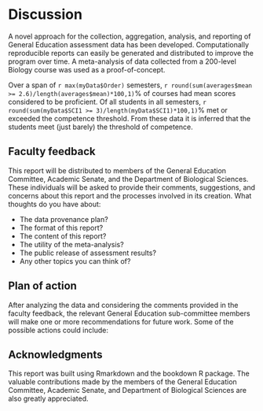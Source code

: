 # Discussion {#discussion -}

A novel approach for the collection, aggregation, analysis, and reporting of General Education assessment data has been developed. Computationally reproducible reports can easily be generated and distributed to improve the program over time. A meta-analysis of data collected from a 200-level Biology course was used as a proof-of-concept.

Over a span of `r max(myData$Order)` semesters, `r round(sum(averages$mean >= 2.6)/length(averages$mean)*100,1)`% of courses had mean scores considered to be proficient. Of all students in all semesters, `r round(sum(myData$SCI1 >= 3)/length(myData$SCI1)*100,1)`% met or exceeded the competence threshold. From these data it is inferred that the students meet (just barely) the threshold of competence.

## Faculty feedback {-}
This report will be distributed to members of the General Education Committee, Academic Senate, and the Department of Biological Sciences.  These individuals will be asked to provide their comments, suggestions, and concerns about this report and the processes involved in its creation. What thoughts do you have about:

- The data provenance plan?  
- The format of this report?  
- The content of this report?  
- The utility of the meta-analysis?  
- The public release of assessment results?  
- Any other topics you can think of?  

## Plan of action {-}
After analyzing the data and considering the comments provided in the faculty feedback, the relevant General Education sub-committee members will make one or more recommendations for future work. Some of the possible actions could include:
\begin{itemize}[noitemsep] % [noitemsep] removes whitespace between the items for a compact look
\item No modifications -- continue to gather data
\item Convene a training session to get better inter-course reliability
\item Suggest modifications to the types of assignments that are used
\item Suggest modifications to which data workbooks are used
\item Suggest that instructors consider modifying the scope or sequence of instruction
\item Modify the learning outcomes themselves
\item Modify the competency as a whole
\end{itemize}

## Acknowledgments {-}

This report was built using Rmarkdown and the bookdown R package. The valuable contributions made by the members of the General Education Committee, Academic Senate, and Department of Biological Sciences are also greatly appreciated.
